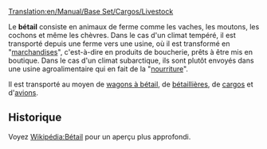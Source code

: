 [[Translation:en/Manual/Base Set/Cargos/Livestock]]

{{fr/Manual/Base Set/Cargos/Cargaison|nom=Bétail
|image=en/Manual/Base Set/Cargos/Livestock.png
|produit=[[fr/Manual/Base Set/Industries/Ferme|Ferme]]
|accepté=[[fr/Manual/Base Set/Industries/Usine|Usine]] (climat tempéré), [[fr/Manual/Base Set/Industries/Usine agroalimentaire|Usine agroalimentaire]] (climat subarctique)
}}

Le '''bétail''' consiste en animaux de ferme comme les vaches, les moutons, les cochons et même les chèvres. Dans le cas d'un climat tempéré, il est transporté depuis une ferme vers une usine, où il est transformé en "[[fr/Manual/Base Set/Cargos/Marchandises|marchandises]]", c'est-à-dire en produits de boucherie, prêts à être mis en boutique. Dans le cas d'un climat subarctique, ils sont plutôt envoyés dans une usine agroalimentaire qui en fait de la "[[fr/Manual/Base Set/Cargos/Nourriture|nourriture]]".

Il est transporté au moyen de [[fr/Manual/Base Set/Trains/Wagon à bétail|wagons à bétail]], de [[fr/Manual/Base Set/Road Vehicles/Bétaillère|bétaillières]], de [[fr/Manual/Bateaux|cargos]] et d'[[fr/Manual/Avions|avions]].

==Historique==
Voyez [https://www.wikipedia.org/wiki/fr:Bétail Wikipédia:Bétail] pour un aperçu plus approfondi.